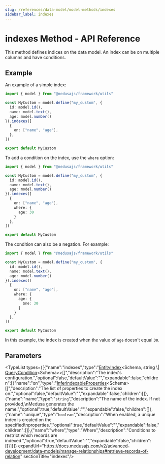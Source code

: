 ```yaml
---
slug: /references/data-model/model-methods/indexes
sidebar_label: indexes
---
```



# indexes Method - API Reference

This method defines indices on the data model. An index can be on multiple columns
and have conditions.

## Example

An example of a simple index:

```ts
import { model } from "@medusajs/framework/utils"

const MyCustom = model.define("my_custom", {
  id: model.id(),
  name: model.text(),
  age: model.number()
}).indexes([
  {
    on: ["name", "age"],
  },
])

export default MyCustom
```

To add a condition on the index, use the `where` option:

```ts
import { model } from "@medusajs/framework/utils"

const MyCustom = model.define("my_custom", {
  id: model.id(),
  name: model.text(),
  age: model.number()
}).indexes([
  {
    on: ["name", "age"],
    where: {
      age: 30
    }
  },
])

export default MyCustom
```

The condition can also be a negation. For example:

```ts
import { model } from "@medusajs/framework/utils"

const MyCustom = model.define("my_custom", {
  id: model.id(),
  name: model.text(),
  age: model.number()
}).indexes([
  {
    on: ["name", "age"],
    where: {
      age: {
        $ne: 30
      }
    }
  },
])

export default MyCustom
```

In this example, the index is created when the value of `age` doesn't equal `30`.

## Parameters

<TypeList types={[{"name":"indexes","type":"[EntityIndex](../../../../types/DmlTypes/types/types.DmlTypes.EntityIndex/page.mdx)&#60;Schema, string \\| [QueryCondition](../../../../types/DmlTypes/types/types.DmlTypes.QueryCondition/page.mdx)&#60;Schema&#62;&#62;[]","description":"The index's configuration.","optional":false,"defaultValue":"","expandable":false,"children":[{"name":"on","type":"[InferIndexableProperties](../../../../types/DmlTypes/types/types.DmlTypes.InferIndexableProperties/page.mdx)&#60;Schema&#62;[]","description":"The list of properties to create the index on.","optional":false,"defaultValue":"","expandable":false,"children":[]},{"name":"name","type":"`string`","description":"The name of the index. If not provided,\nMedusa generates the name.","optional":true,"defaultValue":"","expandable":false,"children":[]},{"name":"unique","type":"`boolean`","description":"When enabled, a unique index is created on the specified\nproperties.","optional":true,"defaultValue":"","expandable":false,"children":[]},{"name":"where","type":"Where","description":"Conditions to restrict which records are indexed.","optional":true,"defaultValue":"","expandable":false,"children":[]}]}]} expandUrl="https://docs.medusajs.com/v2/advanced-development/data-models/manage-relationships#retrieve-records-of-relation" sectionTitle="indexes"/>
